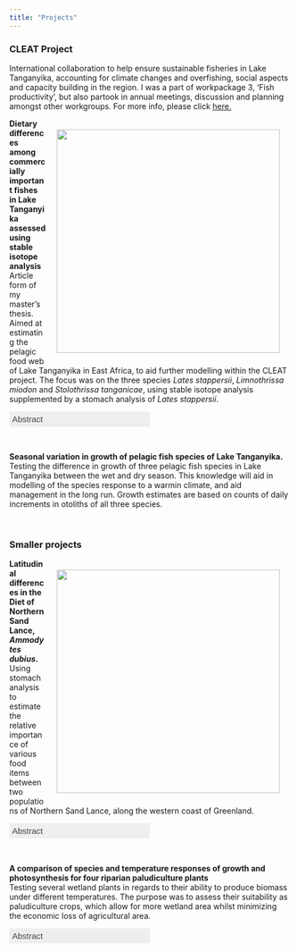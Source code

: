 ```yaml
---
title: "Projects"
---
```

<head>
<meta name="viewport" content="width=device-width, initial-scale=1">
<style>
.accordion {
  background-color: #eee;
  color: #444;
  cursor: pointer;
  padding: 5px;
  width: 50%;
  border: none;
  text-align: left;
  outline: none;
  font-size: 15px;
  transition: 0.4s;
}

.active, .accordion:hover {
  background-color: #ccc; 
}

.panel {
  padding: 0 18px;
  display: none;
  background-color: white;
  overflow: hidden;
}
</style>
</head>

### CLEAT Project
International collaboration to help ensure sustainable fisheries in Lake Tanganyika, accounting for climate changes and overfishing, social aspects and capacity building in the region.
I was a part of workpackage 3, 'Fish productivity', but also partook in annual meetings, discussion and planning amongst other workgroups. For more info, please click <a href="https://www.w3schools.com/html/html_links.asp">here.</a>

<img src="img/sia_ellipses.png" width="400px" style="float:right; margin:.5cm">
<p>**Dietary differences among commercially important fishes in Lake Tanganyika assessed using stable isotope analysis**  
Article form of my master's thesis. Aimed at estimating the pelagic food web of Lake Tanganyika in East Africa, to aid further modelling within the CLEAT project. The focus was on the three species _Lates stappersii_, _Limnothrissa miodon_ and _Stolothrissa tanganicae_, using stable isotope analysis supplemented by a stomach analysis of _Lates stappersii_.  </p>
<button class="accordion">Abstract</button>
<div class="panel">
  <p>The pelagic fishery of Lake Tanganyika, which is largely made up of the three species *Lates stappersii*, *Limnothrissa miodon* and *Stolothrissa tanganicae*, has been declining, and there are disagreements as to the primary underlying cause. Because of this, detailed knowledge of the systems food web is required. The aim of this study is to elucidate the diets of the three species. Muscle tissue samples for stable isotope analysis were sampled from February through April, along with supplementary stomachs from *L. stappersii*, for use in stomach analysis. The stomach analysis showed a change in diet composition throughout the life cycle of the fish, shifting from copepods, to fish larvae supplemented by shrimps, to whole fish prey as the fish grew. Stable carbon and nitrogen isotope values from fish muscle were consistent with this, and furthermore showed no differences between the species when sizes were accounted for. This suggests that the diet of the pelagic fish species is a function of size, rather than species. Fish below 80mm total length were likely to consume primarily copepods, supplemented by shrimps. Around 80mm a shift to primarily feeding on fish larvae, still supplemented by shrimps and/or copepods, was observed. In the case of *L. stappersii*, the fish grow large enough to consume whole fish when they reach a total length of 250mm, after which whole fish, namely *S. tanganicae*, compose the majority of the food consumed.</p>
</div>  

<br />

**Seasonal variation in growth of pelagic fish species of Lake Tanganyika.**  
Testing the difference in growth of three pelagic fish species in Lake Tanganyika between the wet and dry season. This knowledge will aid in modelling of the species response to a warmin climate, and aid management in the long run. Growth estimates are based on counts of daily increments in otoliths of all three species.

<br>

### Smaller projects
<img src="img/stomach.jpg" width="400px" style="float:right; margin:.5cm">
<p>**Latitudinal differences in the Diet of Northern Sand Lance, _Ammodytes dubius_.**  
Using stomach analysis to estimate the relative importance of various food items between two populations of Northern Sand Lance, along the western coast of Greenland.</p>  
<button class="accordion">Abstract</button>
<div class="panel">
  <p>The schooling pelagic forage fish Northern sand lance, *Ammodytes dubius*, is an important species in the northern atlantic, due to its role in linking the lower and higher trophic levels, allowing the energy produced by the planktonic species to reach seabirds and higher mammals. Knowledge of sand lance diet composition in the arctic is, however, lacking. This study examines differences in sand lance diet at 2 latitudes off the western coast of Greenland, by analyzing their stomach content. Results indicate that amphipods and copepods were the main food subjects, contributing roughly 98% of total carbon consumed. Amphipods contribute up towards 40% of carbon consumed at the southern location, whilst being neglectible in the northern station, where copepods make up virtually all food consumed. The copepod species, *Calanus finmarchicus*, *C. glacialis* and *C. hyperboreus* were the primary food items, with *C. hyperboreus* being more important at the northern station, and *C. finmarchicus* and *C. glacialis* dominating the southern station diet composition. This information may improve modelling of sand lance response to climate change, by allowing models to account for the spatial variability in importance of prey species.</p>  
</div>  

<br />

<p>**A comparison of species and temperature responses of growth and photosynthesis for four riparian paludiculture plants**  
Testing several wetland plants in regards to their ability to produce biomass under different temperatures. The purpose was to assess their suitability as paludiculture crops, which allow for more wetland area whilst minimizing the economic loss of agricultural area.</p>
<button class="accordion">Abstract</button>
<div class="panel">
  <p>Riparian plants, suitable for peatland cultivation, has been investigated in relation to their ability to produce biomass at different temperatures. The plants investigated were *Salix viminalis*, *Pennisetum purpureum, Arundo donax* and *Phragmites australis*. Individuals of each species were kept in climate chambers at either 20 or 30 °C for 21 days, after which chosen physiological traits were measured. Pigment content (chlorophyll and carotenoids) and ratio changed with both species and temperature, with *P. australis* containing the most chlorophyll. Pmax was highest for *P. australis*, and temperature impacted species differently. *Phragmites australis* and *S. viminalis* acclimated to 20 °C increased their Pmax drastically when measured at 30 °C.  The highest relative growth rate (RGR) was found in P. australis and A. donax at both temperatures, and temperature appeared to increase the growth rate. A significant relationship was found between RGR, and both chlorophyll content of leaves and Pmax, but no relationship was found between RGR and SLA. In terms of overall suitability for paludiculture, *P. australis* seemed the best, as it had the highest RGR, Pmax and chlorophyll content, while also exhibiting great adaptability to varying temperatures, a trait that might prove desirable in temperate regions.</p>
</div>

<script>
var acc = document.getElementsByClassName("accordion");
var i;

for (i = 0; i < acc.length; i++) {
  acc[i].addEventListener("click", function() {
    this.classList.toggle("active");
    var panel = this.nextElementSibling;
    if (panel.style.display === "block") {
      panel.style.display = "none";
    } else {
      panel.style.display = "block";
    }
  });
}
</script>